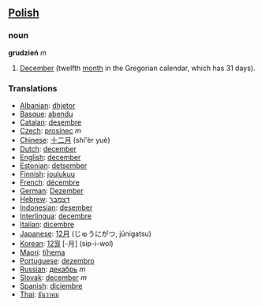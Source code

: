 ==[[Polish]]==

===noun===

'''grudzień''' ''m''

# [[December]] (twelfth [[month]] in the Gregorian calendar, which has 31 days).

===Translations===
*[[Albanian]]: [[dhjetor]]
*[[Basque]]: [[abendu]]
*[[Catalan]]: [[desembre]]
*[[Czech]]: [[prosinec]] ''m''
*[[Chinese]]: [[十二月]] (shí'èr yuè)
*[[Dutch]]: [[december]]
*[[English]]: [[december]]
*[[Estonian]]: [[detsember]]
*[[Finnish]]: [[joulukuu]]
*[[French]]: [[décembre]]
*[[German]]: [[Dezember]]
*[[Hebrew]]: [[דצמבר]]
*[[Indonesian]]: [[desember]]
*[[Interlingua]]: [[decembre]]
*[[Italian]]: [[dicembre]]
*[[Japanese]]: [[12月]] (じゅうにがつ, jūnigatsu)
*[[Korean]]: [[12월]] [-月] (sip-i-wol)
*[[Maori]]: [[tïhema]]
*[[Portuguese]]: [[dezembro]]
*[[Russian]]: [[декабрь]] ''m''
*[[Slovak]]: [[december]] ''m''
*[[Spanish]]: [[diciembre]]
*[[Thai]]: [[ธันวาคม]]
